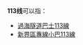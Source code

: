 {{线路名消歧义}}
'''113线'''可以指：
* [[過海隧道巴士113線|過海隧道巴士113線]]
* [[新界區專線小巴113線|新界區專線小巴113線]]

{{disambig|cat=四字路线名消歧义}}